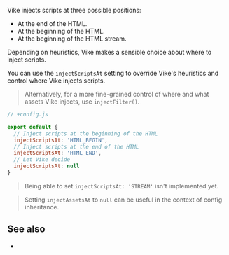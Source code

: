
Vike injects scripts at three possible positions:
- At the end of the HTML.
- At the beginning of the HTML.
- At the beginning of the <Link href="/streaming">HTML stream</Link>.

Depending on heuristics, Vike makes a sensible choice about where to inject scripts.

You can use the `injectScriptsAt` setting to override Vike's heuristics and control where Vike injects scripts.

> Alternatively, for a more fine-grained control of where and what assets Vike injects, use <Link href="/injectFilter">`injectFilter()`</Link>.

```js
// +config.js

export default {
  // Inject scripts at the beginning of the HTML
  injectScriptsAt: 'HTML_BEGIN',
  // Inject scripts at the end of the HTML
  injectScriptsAt: 'HTML_END',
  // Let Vike decide
  injectScriptsAt: null
}
```

> Being able to set `injectScriptsAt: 'STREAM'` isn't implemented yet.

> Setting `injectAssetsAt` to `null` can be useful in the context of <Link href="/config#inheritance">config inheritance</Link>.

## See also

- <Link href="/injectFilter" />
